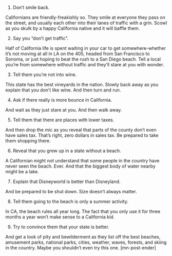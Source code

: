 1. Don’t smile back.
 
Californians are friendly-freakishly so. They smile at everyone they pass on the street, and usually each other into their lanes of traffic with a grin. Scowl as you skulk by a happy California native and it will baffle them.
 
2. Say you “don’t get traffic”.
 
Half of California life is spent waiting in your car to get somewhere-whether it’s not moving at all in LA on the 405, headed from San Francisco to Sonoma, or just hoping to beat the rush to a San Diego beach. Tell a local you’re from somewhere without traffic and they’ll stare at you with wonder.
 
3. Tell them you’re not into wine.
 
This state has the best vineyards in the nation. Slowly back away as you explain that you don’t like wine. And then turn and run.
 
4. Ask if there really is more bounce in California.
 
And wait as they just stare at you. And then walk away.
 
5. Tell them that there are places with lower taxes.
 
And then drop the mic as you reveal that parts of the county don’t even have sales tax. That’s right, zero dollars in sales tax. Be prepared to take them shopping there.
 
6. Reveal that you grew up in a state without a beach.
 
A Californian might not understand that some people in the country have never seen the beach. Ever.  And that the biggest body of water nearby might be a lake.
 
7. Explain that Disneyworld is better than Disneyland.
 
And be prepared to be shut down. Size doesn’t always matter.
 
8. Tell them going to the beach is only a summer activity.
 
In CA, the beach rules all year long. The fact that you only use it for three months a year won’t make sense to a California kid.
 
9. Try to convince them that your state is better.
 
And get a look of pity and bewilderment as they list off the best beaches, amusement parks, national parks, cities, weather, waves, forests, and skiing in the country. Maybe you shouldn’t even try this one. [mn-post-ender]